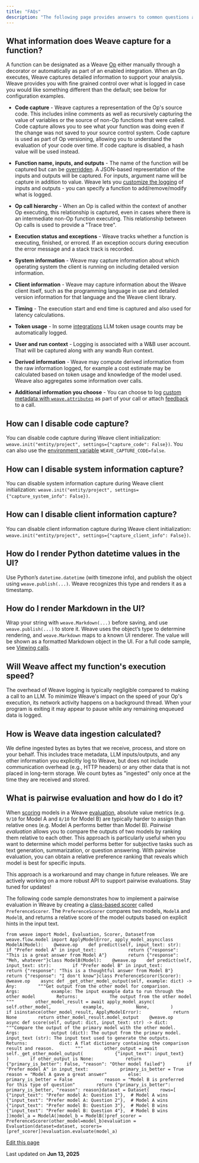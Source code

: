 ```yaml
---
title: "FAQs"
description: "The following page provides answers to common questions about Weave tracing."
---
```


## What information does Weave capture for a function?[​](/guides/tracking/faqs#what-information-does-weave-capture-for-a-function "Direct link to What information does Weave capture for a function?")

A function can be designated as a Weave [Op](/guides/tracking/ops) either manually through a decorator or automatically as part of an enabled integration. When an Op executes, Weave captures detailed information to support your analysis. Weave provides you with fine grained control over what is logged in case you would like something different than the default; see below for configuration examples.

* **Code capture** - Weave captures a representation of the Op's source code. This includes inline comments as well as recursively capturing the value of variables or the source of non-Op functions that were called. Code capture allows you to see what your function was doing even if the change was not saved to your source control system. Code capture is used as part of Op versioning, allowing you to understand the evaluation of your code over time. If code capture is disabled, a hash value will be used instead.

* **Function name, inputs, and outputs** - The name of the function will be captured but can be [overridden](/guides/tracking/tracing/#call-display-name). A JSON-based representation of the inputs and outputs will be captured. For inputs, argument name will be capture in addition to value. Weave lets you [customize the logging](/guides/tracking/ops#customize-logged-inputs-and-outputs) of inputs and outputs - you can specify a function to add/remove/modify what is logged.

* **Op call hierarchy** - When an Op is called within the context of another Op executing, this relationship is captured, even in cases where there is an intermediate non-Op function executing. This relationship between Op calls is used to provide a "Trace tree".

* **Execution status and exceptions** - Weave tracks whether a function is executing, finished, or errored. If an exception occurs during execution the error message and a stack track is recorded.

* **System information** - Weave may capture information about which operating system the client is running on including detailed version information.

* **Client information** - Weave may capture information about the Weave client itself, such as the programming language in use and detailed version information for that language and the Weave client library.

* **Timing** - The execution start and end time is captured and also used for latency calculations.

* **Token usage** - In some [integrations](/guides/integrations/) LLM token usage counts may be automatically logged.

* **User and run context** - Logging is associated with a W\&B user account. That will be captured along with any wandb Run context.

* **Derived information** - Weave may compute derived information from the raw information logged, for example a cost estimate may be calculated based on token usage and knowledge of the model used. Weave also aggregates some information over calls.

* **Additional information you choose** - You can choose to log [custom metadata with `weave.attributes`](/guides/core-types/models#track-production-calls) as part of your call or attach [feedback](/guides/tracking/feedback#add-feedback-to-a-call) to a call.

## How can I disable code capture?[​](/guides/tracking/faqs#how-can-i-disable-code-capture "Direct link to How can I disable code capture?")

You can disable code capture during Weave client initialization: `weave.init("entity/project", settings={"capture_code": False})`. You can also use the [environment variable](/guides/core-types/env-vars) `WEAVE_CAPTURE_CODE=false`.

## How can I disable system information capture?[​](/guides/tracking/faqs#how-can-i-disable-system-information-capture "Direct link to How can I disable system information capture?")

You can disable system information capture during Weave client initialization: `weave.init("entity/project", settings={"capture_system_info": False})`.

## How can I disable client information capture?[​](/guides/tracking/faqs#how-can-i-disable-client-information-capture "Direct link to How can I disable client information capture?")

You can disable client information capture during Weave client initialization: `weave.init("entity/project", settings={"capture_client_info": False})`.

## How do I render Python datetime values in the UI?[​](/guides/tracking/faqs#how-do-i-render-python-datetime-values-in-the-ui "Direct link to How do I render Python datetime values in the UI?")

Use Python’s `datetime.datetime` (with timezone info), and publish the object using `weave.publish(...)`. Weave recognizes this type and renders it as a timestamp.

## How do I render Markdown in the UI?[​](/guides/tracking/faqs#how-do-i-render-markdown-in-the-ui "Direct link to How do I render Markdown in the UI?")

Wrap your string with `weave.Markdown(...)` before saving, and use `weave.publish(...)` to store it. Weave uses the object’s type to determine rendering, and `weave.Markdown` maps to a known UI renderer. The value will be shown as a formatted Markdown object in the UI. For a full code sample, see [Viewing calls](/guides/tracking/tracing#viewing-calls).

## Will Weave affect my function's execution speed?[​](/guides/tracking/faqs#will-weave-affect-my-functions-execution-speed "Direct link to Will Weave affect my function's execution speed?")

The overhead of Weave logging is typically negligible compared to making a call to an LLM. To minimize Weave's impact on the speed of your Op's execution, its network activity happens on a background thread. When your program is exiting it may appear to pause while any remaining enqueued data is logged.

## How is Weave data ingestion calculated?[​](/guides/tracking/faqs#how-is-weave-data-ingestion-calculated "Direct link to How is Weave data ingestion calculated?")

We define ingested bytes as bytes that we receive, process, and store on your behalf. This includes trace metadata, LLM inputs/outputs, and any other information you explicitly log to Weave, but does not include communication overhead (e.g., HTTP headers) or any other data that is not placed in long-term storage. We count bytes as "ingested" only once at the time they are received and stored.

## What is pairwise evaluation and how do I do it?[​](/guides/tracking/faqs#what-is-pairwise-evaluation-and-how-do-i-do-it "Direct link to What is pairwise evaluation and how do I do it?")

When [scoring](/guides/evaluation/scorers) models in a Weave [evaluation](/guides/core-types/evaluations), absolute value metrics (e.g. `9/10` for Model A and `8/10` for Model B) are typically harder to assign than relative ones (e.g. Model A performs better than Model B). *Pairwise evaluation* allows you to compare the outputs of two models by ranking them relative to each other. This approach is particularly useful when you want to determine which model performs better for subjective tasks such as text generation, summarization, or question answering. With pairwise evaluation, you can obtain a relative preference ranking that reveals which model is best for specific inputs.

<Info>
  This approach is a workaround and may change in future releases. We are actively working on a more robust API to support pairwise evaluations. Stay tuned for updates!
</Info>

The following code sample demonstrates how to implement a pairwise evaluation in Weave by creating a [class-based scorer](/guides/evaluation/scorers#class-based-scorers) called `PreferenceScorer`. The `PreferenceScorer` compares two models, `ModelA` and `ModelB`, and returns a relative score of the model outputs based on explicit hints in the input text.

```
from weave import Model, Evaluation, Scorer, Datasetfrom weave.flow.model import ApplyModelError, apply_model_asyncclass ModelA(Model):    @weave.op    def predict(self, input_text: str):        if "Prefer model A" in input_text:            return {"response": "This is a great answer from Model A"}        return {"response": "Meh, whatever"}class ModelB(Model):    @weave.op    def predict(self, input_text: str):        if "Prefer model B" in input_text:            return {"response": "This is a thoughtful answer from Model B"}        return {"response": "I don't know"}class PreferenceScorer(Scorer):    @weave.op    async def _get_other_model_output(self, example: dict) -> Any:        """Get output from the other model for comparison.        Args:            example: The input example data to run through the other model        Returns:            The output from the other model        """        other_model_result = await apply_model_async(            self.other_model,            example,            None,        )        if isinstance(other_model_result, ApplyModelError):            return None        return other_model_result.model_output    @weave.op    async def score(self, output: dict, input_text: str) -> dict:        """Compare the output of the primary model with the other model.        Args:            output (dict): The output from the primary model.            input_text (str): The input text used to generate the outputs.        Returns:            dict: A flat dictionary containing the comparison result and reason.        """        other_output = await self._get_other_model_output(            {"input_text": input_text}        )        if other_output is None:            return {"primary_is_better": False, "reason": "Other model failed"}        if "Prefer model A" in input_text:            primary_is_better = True            reason = "Model A gave a great answer"        else:            primary_is_better = False            reason = "Model B is preferred for this type of question"        return {"primary_is_better": primary_is_better, "reason": reason}dataset = Dataset(    rows=[        {"input_text": "Prefer model A: Question 1"},  # Model A wins        {"input_text": "Prefer model A: Question 2"},  # Model A wins        {"input_text": "Prefer model B: Question 3"},  # Model B wins        {"input_text": "Prefer model B: Question 4"},  # Model B wins    ])model_a = ModelA()model_b = ModelB()pref_scorer = PreferenceScorer(other_model=model_b)evaluation = Evaluation(dataset=dataset, scorers=[pref_scorer])evaluation.evaluate(model_a)
```

[Edit this page](https://github.com/wandb/weave/blob/master/docs/docs/guides/tracking/faqs.md)

Last updated on **Jun 13, 2025**

